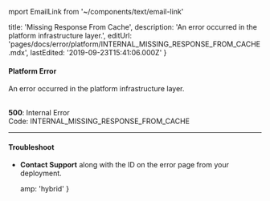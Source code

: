 mport EmailLink from '~/components/text/email-link'

  title: 'Missing Response From Cache',
  description: 'An error occurred in the platform infrastructure layer.',
  editUrl: 'pages/docs/error/platform/INTERNAL_MISSING_RESPONSE_FROM_CACHE.mdx',
  lastEdited: '2019-09-23T15:41:06.000Z'
}
#### Platform Error

An error occurred in the platform infrastructure layer.

<br />

<Note label={false}>
  <b>500</b>: Internal Error
  <br />
  Code: <InlineCode>INTERNAL_MISSING_RESPONSE_FROM_CACHE</InlineCode>
</Note>

---

#### Troubleshoot

- **<EmailLink type="support">Contact Support</EmailLink>** along with the ID on the error page from your deployment.


  amp: 'hybrid'
}
